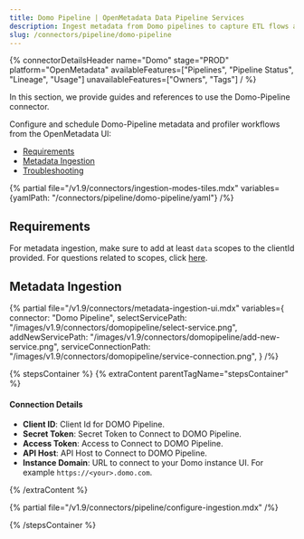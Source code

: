 ```yaml
---
title: Domo Pipeline | OpenMetadata Data Pipeline Services
description: Ingest metadata from Domo pipelines to capture ETL flows and integrate with governance and reporting tools.
slug: /connectors/pipeline/domo-pipeline
---
```




{% connectorDetailsHeader
name="Domo"
stage="PROD"
platform="OpenMetadata"
availableFeatures=["Pipelines", "Pipeline Status", "Lineage", "Usage"]
unavailableFeatures=["Owners", "Tags"]
/ %}

In this section, we provide guides and references to use the Domo-Pipeline connector.

Configure and schedule Domo-Pipeline metadata and profiler workflows from the OpenMetadata UI:

- [Requirements](#requirements)
- [Metadata Ingestion](#metadata-ingestion)
- [Troubleshooting](/connectors/pipeline/domo-pipeline/troubleshooting)

{% partial file="/v1.9/connectors/ingestion-modes-tiles.mdx" variables={yamlPath: "/connectors/pipeline/domo-pipeline/yaml"} /%}

## Requirements

For metadata ingestion, make sure to add at least `data` scopes to the clientId provided.
For questions related to scopes, click [here](https://developer.domo.com/portal/1845fc11bbe5d-api-authentication).

## Metadata Ingestion

{% partial 
  file="/v1.9/connectors/metadata-ingestion-ui.mdx" 
  variables={
    connector: "Domo Pipeline", 
    selectServicePath: "/images/v1.9/connectors/domopipeline/select-service.png",
    addNewServicePath: "/images/v1.9/connectors/domopipeline/add-new-service.png",
    serviceConnectionPath: "/images/v1.9/connectors/domopipeline/service-connection.png",
} 
/%}

{% stepsContainer %}
{% extraContent parentTagName="stepsContainer" %}

#### Connection Details

- **Client ID**: Client Id for DOMO Pipeline.
- **Secret Token**: Secret Token to Connect to DOMO Pipeline.
- **Access Token**: Access to Connect to DOMO Pipeline.
- **API Host**: API Host to Connect to DOMO Pipeline.
- **Instance Domain**: URL to connect to your Domo instance UI. For example `https://<your>.domo.com`.

{% /extraContent %}

<TestConnection />

{% partial file="/v1.9/connectors/pipeline/configure-ingestion.mdx" /%}

<IngestionScheduleAndDeploy />

{% /stepsContainer %}
